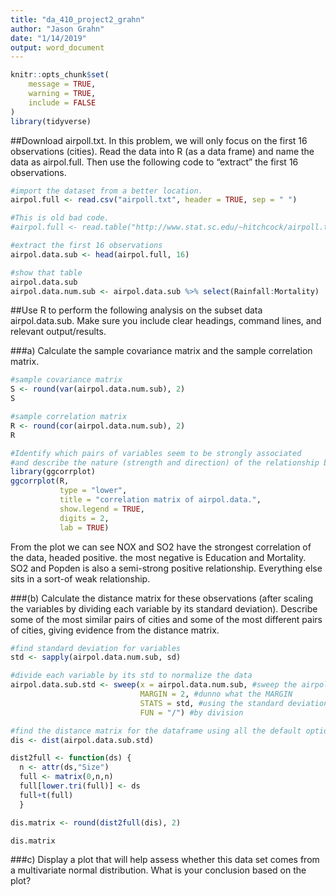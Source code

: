 ```yaml
---
title: "da_410_project2_grahn"
author: "Jason Grahn"
date: "1/14/2019"
output: word_document
---
```


```r
knitr::opts_chunk$set(
	message = TRUE,
	warning = TRUE,
	include = FALSE
)
library(tidyverse)
```


##Download airpoll.txt. In this problem, we will only focus on the first 16 observations (cities). Read the data into R (as a data frame) and name the data as airpol.full. Then use the following code to “extract” the first 16 observations.
```r
#import the dataset from a better location.
airpol.full <- read.csv("airpoll.txt", header = TRUE, sep = " ")

#This is old bad code.
#airpol.full <- read.table("http://www.stat.sc.edu/~hitchcock/airpoll.txt", header=T)

#extract the first 16 observations
airpol.data.sub <- head(airpol.full, 16)

#show that table
airpol.data.sub
airpol.data.num.sub <- airpol.data.sub %>% select(Rainfall:Mortality)
```

##Use R to perform the following analysis on the subset data airpol.data.sub. Make sure you include clear headings, command lines, and relevant output/results.

###a) Calculate the sample covariance matrix and the sample correlation matrix. 
```r
#sample covariance matrix
S <- round(var(airpol.data.num.sub), 2)
S

#sample correlation matrix
R <- round(cor(airpol.data.num.sub), 2)
R

#Identify which pairs of variables seem to be strongly associated
#and describe the nature (strength and direction) of the relationship between these variable pairs.
library(ggcorrplot)
ggcorrplot(R, 
           type = "lower",
           title = "correlation matrix of airpol.data.",
           show.legend = TRUE,
           digits = 2,
           lab = TRUE)
```

From the plot we can see NOX and SO2 have the strongest correlation of the data, headed positive. the most negative is Education and Mortality. SO2 and Popden is also a semi-strong positive relationship. Everything else sits in a sort-of weak relationship.

###(b) Calculate the distance matrix for these observations (after scaling the variables by dividing each variable by its standard deviation). Describe some of the most similar pairs of cities and some of the most different pairs of cities, giving evidence from the distance matrix.
```r
#find standard deviation for variables
std <- sapply(airpol.data.num.sub, sd)  

#divide each variable by its std to normalize the data
airpol.data.sub.std <- sweep(x = airpol.data.num.sub, #sweep the airpol data
                             MARGIN = 2, #dunno what the MARGIN 
                             STATS = std, #using the standard deviation
                             FUN = "/") #by division 

#find the distance matrix for the dataframe using all the default options
dis <- dist(airpol.data.sub.std)

dist2full <- function(ds) { 
  n <- attr(ds,"Size") 
  full <- matrix(0,n,n) 
  full[lower.tri(full)] <- ds 
  full+t(full) 
  } 

dis.matrix <- round(dist2full(dis), 2)

dis.matrix

```


###c) Display a plot that will help assess whether this data set comes from a multivariate normal distribution. What is your conclusion based on the plot?
```r

```

